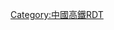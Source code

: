 {{Routemap
|title = 廣清城際鐵路
|text-width =
|legend = no
|collapsible = no
|inline = <includeonly>yes</includeonly>
|map=
exKBHFa~~ ~~[[省職教城站|省職教城]]
expHST~~ ~~ ~~[[飛霞山站|飛霞山]]（預留）
\\\\exSTR\\hCONTg\\~~ ~~ ~~ ~~[[京廣高鐵]]往{{rmr|[[北京西站|北京西]]|Ricon=U}}
\\\\exhKRZWa\WASSERq\hKRZWae\\~~ ~~ ~~ ~~跨[[北江]]
\\\\exhBHF!~HUBaq\HUBq\BHF!~HUBeq\\~~ [[清遠東站|清遠東]]、[[清遠站|清遠]]
\\exhBHF\\hSTR!~MFADEf~~[[燕湖新城站|燕湖新城]]
exhSTR!~GRZq~~ ~~ ~~ ~~{{rmr|l=u|北延長線|r=d|一期}}
exhBHF~~ [[清城站|清城]]
exhBHF~~  [[龍塘鎮站|龍塘鎮]]
\exhABZgl\exKDSTeq!~lhSTRe@gq ~~ ~~ ~~ ~~龍塘運用所
STR+l\xhKRZ\CONTfq~~ ~~ ~~ ~~[[京廣鐵路]]往{{rmr|[[豐臺站|豐臺]]|Ricon=R}}
LSTR\exhBHF\~~  [[銀盞站|銀盞]]
LSTR\exhtSTRa\
LSTR\exhtSTRe\
LSTR\exhtSTRa\
LSTR\exhtSTRe\
STRl\xhKRZ\STR+r
\exhSKRZ-B\SKRZ-Bu~~ ~~ ~~ ~~上跨[[廣清高速]]
KDSTaq\xhKRZ\ABZgr+r~~ ~~ ~~ ~~[[廣州機車檢修段]]
\exhKRWg+l\eKRWgr!~lhSTRe@gq~~ ~~ ~~ ~~狮岭综合维修基地
\exhSTR\BST~~ ~~ ~~ ~~[[軍田站|軍田]]([[京廣鐵路|京廣線]])
\\exhBHF\STR\~~  [[獅嶺站|獅嶺]]
\WASSER+l\exhKRZW\WBRÜCKE1\WCONTfq
\WASSER\exhSTRe\STR\
\WASSER\exBHF\STR\~~  [[樂同站|樂同]]
\WASSER\exSTR\BST\
\WABZg+l\exWBRÜCKE1\WBRÜCKE1\WCONTfq~~ ~~ ~~ ~~上跨[[天馬河]]
\WCONTgq\WASSERr!~exSTRc2\exABZg3\STR!~extSTRc2\extSTR3+l\extCONTfq~~ ~~ ~~ ~~[[廣佛環線|廣州東環城際線]]往{{rmr|[[白云机场北站|白云机场北]]|Ricon=R}}
\exSTRc2\exSTR3+1\exSTRf!~exSTRc4!~extSTRc2\extSTR3+1!~STR\extSTRc4\~~ ~~ ~~ ~~ <!--[[廣佛環線]]往{{rmr|[[琶洲站|琶洲]],[[廣州南站|廣州南]]|Ricon=R}}-->
\exSTR+1\exSTRc4!~extSTRc2\exSTR!~extSTR3+1\STR!~extSTRc4\\
\exhSTRa\extSTR+1e\exhSTRa!~extSTRc4\STR\\
\exhSTRg\exhSTRa\exhSTRf\STR\\
WCONTgq\exhKRZW\exhKRZW\exhKRZW\WBRÜCKE1\WCONTfq\
\exhSTR\exhSTR\exhSTR\STR\hSTR!~MFADEg\
\exhSTR\exhSTR\exhSTR\STR2!~hSTRc2\hSTR3\
\exhSTR\exhSTR\exhSTR\hSTR+1\STR+4!~STR+l!~hSTRc4\CONTfq~~ ~~ ~~ ~~[[廣州鐵路車輛公司]]專用線
\exhSTRe\exhSTRe\exhSTRe\hSTRe\STR\
uextENDEa\exBHF-L!~HUBrg\exBHF-M!~HUBq\exBHF-R!~HUBq\BHF!~HUBq\BHF!~HUBeq\BUS2~~ [[花都站|花都]]、[[廣州北站|廣州北]]
utCONTgq\uxtTBHFt!~HUBaq\xmKRZt!~HUBrf\xmKRZt\xmKRZt\mKRZt\mKRZt\utCONTfq\~~ ~~ ~~ ~~[[廣州地鐵9號線]]{{rmr|Licon=L|[[飛鵝嶺站|飛鵝嶺]]|[[高增站|高增]]|Ricon=R}}
\uextCONTf\exSTR\exhSTRa\exSTR\hSTRa\STR\\~~ ~~ ~~ ~~[[廣州地鐵8號線]]往{{rmr|Ricon=D|[[万胜围站 (地铁)|萬勝圍]]}}
\exhCONTgq\exKRZh\exhSTRr\exSTR\hKRWgl\KRWg+r!~lhSTRe@gq\\~~ ~~ ~~ ~~ [[廣佛環線]]往{{rmr|[[佛山西站|佛山西]]|Ricon=L}}
\hCONTgq\xKRZh\hSTRq\xKRZh\hSTRr\STR\\~~ ~~ ~~ ~~[[京廣高鐵]]往{{rmr|Ricon=L|[[廣州南站|廣州南]]}}
\\exCONTf\\exCONTf\\CONTf\\~~ ~~ ~~ ~~廣清二期/[[京廣鐵路]]往{{rmr|Ricon=D|[[廣州站|廣州]]}}
|bottom={{navbar|廣清城際鐵路RDT}}
}}<noinclude>
{{Rdt intro|[[廣清城際鐵路]]}}
[[Category:中國高鐵RDT]]
</noinclude>